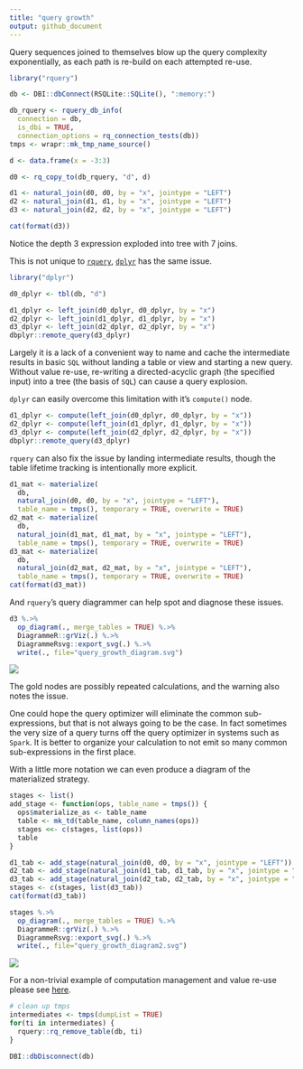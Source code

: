 ```yaml
---
title: "query growth"
output: github_document
---
```


Query sequences joined to themselves blow up the query complexity exponentially, as each path is re-build on each attempted re-use.

```r
library("rquery")

db <- DBI::dbConnect(RSQLite::SQLite(), ":memory:")

db_rquery <- rquery_db_info(
  connection = db,
  is_dbi = TRUE,
  connection_options = rq_connection_tests(db))
tmps <- wrapr::mk_tmp_name_source()

d <- data.frame(x = -3:3)

d0 <- rq_copy_to(db_rquery, "d", d)

d1 <- natural_join(d0, d0, by = "x", jointype = "LEFT")
d2 <- natural_join(d1, d1, by = "x", jointype = "LEFT")
d3 <- natural_join(d2, d2, by = "x", jointype = "LEFT")

cat(format(d3))
```

Notice the depth 3 expression exploded into tree with 7 joins.

This is not unique to [`rquery`](https://CRAN.R-project.org/package=rquery), [`dplyr`](https://CRAN.R-project.org/package=dplyr) has the same issue.

```r
library("dplyr")

d0_dplyr <- tbl(db, "d")

d1_dplyr <- left_join(d0_dplyr, d0_dplyr, by = "x")
d2_dplyr <- left_join(d1_dplyr, d1_dplyr, by = "x")
d3_dplyr <- left_join(d2_dplyr, d2_dplyr, by = "x")
dbplyr::remote_query(d3_dplyr)
```

Largely it is a lack of a convenient way to name and cache the intermediate results in basic `SQL` without landing a table or view and starting a new query.  Without value re-use, re-writing a directed-acyclic graph (the specified input) into a tree (the basis of `SQL`) can cause a query explosion.

`dplyr` can easily overcome this limitation with it's `compute()` node.

```r
d1_dplyr <- compute(left_join(d0_dplyr, d0_dplyr, by = "x"))
d2_dplyr <- compute(left_join(d1_dplyr, d1_dplyr, by = "x"))
d3_dplyr <- compute(left_join(d2_dplyr, d2_dplyr, by = "x"))
dbplyr::remote_query(d3_dplyr)
```

`rquery` can also fix the issue by landing intermediate results, though the table lifetime tracking is intentionally more explicit.

```r
d1_mat <- materialize(
  db,
  natural_join(d0, d0, by = "x", jointype = "LEFT"),
  table_name = tmps(), temporary = TRUE, overwrite = TRUE)
d2_mat <- materialize(
  db,
  natural_join(d1_mat, d1_mat, by = "x", jointype = "LEFT"),
  table_name = tmps(), temporary = TRUE, overwrite = TRUE)
d3_mat <- materialize(
  db,
  natural_join(d2_mat, d2_mat, by = "x", jointype = "LEFT"),
  table_name = tmps(), temporary = TRUE, overwrite = TRUE)
cat(format(d3_mat))
```


And `rquery`'s query diagrammer can help spot and diagnose these issues.

```r
d3 %.>%
  op_diagram(., merge_tables = TRUE) %.>% 
  DiagrammeR::grViz(.) %.>%
  DiagrammeRsvg::export_svg(.) %.>%
  write(., file="query_growth_diagram.svg")
```

![](query_growth_diagram.svg)

The gold nodes are possibly repeated calculations, and the warning also notes the issue. 


One could hope the query optimizer will eliminate the common sub-expressions, but that is not always going to be the case.  In fact sometimes the very size of a query turns off the query optimizer in systems such as `Spark`.  It is better to organize your calculation to not emit so many common sub-expressions in the first place.

With a little more notation we can even produce a diagram of the materialized strategy.

```r
stages <- list()
add_stage <- function(ops, table_name = tmps()) {
  ops$materialize_as <- table_name
  table <- mk_td(table_name, column_names(ops))
  stages <<- c(stages, list(ops))
  table
}

d1_tab <- add_stage(natural_join(d0, d0, by = "x", jointype = "LEFT"))
d2_tab <- add_stage(natural_join(d1_tab, d1_tab, by = "x", jointype = "LEFT"))
d3_tab <- add_stage(natural_join(d2_tab, d2_tab, by = "x", jointype = "LEFT"))
stages <- c(stages, list(d3_tab))
cat(format(d3_tab))
```

```r
stages %.>%
  op_diagram(., merge_tables = TRUE) %.>% 
  DiagrammeR::grViz(.) %.>%
  DiagrammeRsvg::export_svg(.) %.>%
  write(., file="query_growth_diagram2.svg")
```

![](query_growth_diagram2.svg)


For a non-trivial example of computation management and value re-use please see [here](https://github.com/WinVector/rquery/blob/master/db_examples/RSQLite.md).


```r
# clean up tmps
intermediates <- tmps(dumpList = TRUE)
for(ti in intermediates) {
  rquery::rq_remove_table(db, ti)
}

DBI::dbDisconnect(db)
```
